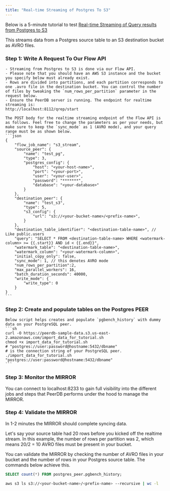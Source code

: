 ```yaml
---
title: "Real-time Streaming of Postgres To S3"
---
```


Below is a 5-minute tutorial to test [Real-time Streaming of Query results from Postgres to S3](https://docs.peerdb.io/usecases/realtime-streaming-of-query-results)

This streams data from a Postgres source table to an S3 destination bucket as AVRO files.

### Step 1: Write A Request To Our Flow API
    - Streaming from Postgres to S3 is done via our Flow API.
    - Please note that you should have an AWS S3 instance and the bucket you specify below must already exist.
    - Rows are divided into partitions, and each partition corresponds to one .avro file in the destination bucket. You can control the number of files by tweaking the `num_rows_per_partition` parameter in the request below. 
    - Ensure the PeerDB server is running. The endpoint for realtime streaming is:
    http://localhost:8112/qrep/start
    
    The POST body for the realtime streaming endpoint of the Flow API is as follows. Feel free to change the parameters as per your needs, but make sure to keep the `sync_mode` as 1 (AVRO mode), and your query range must be as shown below.
    ```json
    {
        "flow_job_name": "s3_stream",
        "source_peer": {
            "name": "test_pg",
            "type": 3,
            "postgres_config": {
                "host": "<your-host-name>",
                "port": "<your-port>",
                "user": "<your-user>",
                "password": "*******",
                "database": "<your-database>"
            }
        },
        "destination_peer": {
            "name": "test_s3",
            "type": 5,
            "s3_config": {
                "url": "s3://<your-bucket-name>/<prefix-name>",
            }
        },
        "destination_table_identifier": "<destination-table-name>", // Like public.users
        "query": "SELECT * FROM <destination-table-name> WHERE <watermark-column> >= {{.start}} AND id < {{.end}}",
        "watermark_table": "<destination-table-name>",
        "watermark_column": "<your-watermark-column>",
        "initial_copy_only": false,
        "sync_mode": 1, // this denotes AVRO mode
        "num_rows_per_partition":2,
        "max_parallel_workers": 16,
        "batch_duration_seconds": 40000,
        "write_mode": {
            "write_type": 0
        }
    }
    ```
### Step 2: Create and populate tables on the Postgres PEER
    Below script helps creates and populate `pgbench_history` with dummy data on your PostgreSQL peer.
    ```sh
    curl -O https://peerdb-sample-data.s3.us-east-2.amazonaws.com/import_data_for_tutorial.sh
    chmod +x import_data_for_tutorial.sh
    # "postgres://user:password@hostname:5432/dbname" 
    # is the connection string of your PostgreSQL peer.
    ./import_data_for_tutorial.sh "postgres://user:password@hostname:5432/dbname"
    ```
### Step 3: Monitor the MIRROR
You can connect to localhost:8233 to gain full visibility into the different jobs and steps that PeerDB performs under the hood to manage the MIRROR.
### Step 4: Validate the MIRROR
In 1-2 minutes the MIRROR should complete syncing data. 

Let's say your source table had 20 rows before you kicked off the realtime stream. In this example, the number of rows per partition was 2, which means 20/2 = 10 AVRO files must be present in your bucket.

You can validate the MIRROR by checking the number of AVRO files in your bucket and the number of rows in your Postgres source table. The commands below achieve this.

```sql
SELECT count(*) FROM postgres_peer.pgbench_history;
```
```sh
aws s3 ls s3://<your-bucket-name>/<prefix-name> --recursive | wc -l
```
